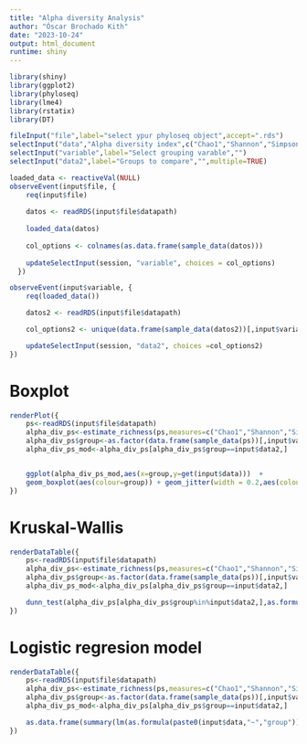 ```yaml
---
title: "Alpha diversity Analysis"
author: "Óscar Brochado Kith"
date: "2023-10-24"
output: html_document
runtime: shiny
---
```


```r
library(shiny)
library(ggplot2)
library(phyloseq)
library(lme4)
library(rstatix)
library(DT)
```

```r

fileInput("file",label="select ypur phyloseq object",accept=".rds")
selectInput("data","Alpha diversity index",c("Chao1","Shannon","Simpson"))
selectInput("variable",label="Select grouping varable","")
selectInput("data2",label="Groups to compare","",multiple=TRUE)

loaded_data <- reactiveVal(NULL)
observeEvent(input$file, {
    req(input$file)
    
    datos <- readRDS(input$file$datapath)
    
    loaded_data(datos)
    
    col_options <- colnames(as.data.frame(sample_data(datos)))
    
    updateSelectInput(session, "variable", choices = col_options)
  })

observeEvent(input$variable, {
    req(loaded_data())

    datos2 <- readRDS(input$file$datapath)

    col_options2 <- unique(data.frame(sample_data(datos2))[,input$variable])

    updateSelectInput(session, "data2", choices =col_options2)
})
```
# Boxplot
```r

renderPlot({
    ps<-readRDS(input$file$datapath)
    alpha_div_ps<-estimate_richness(ps,measures=c("Chao1","Shannon","Simpson"))
    alpha_div_ps$group<-as.factor(data.frame(sample_data(ps))[,input$variable])
    alpha_div_ps_mod<-alpha_div_ps[alpha_div_ps$group==input$data2,]


    ggplot(alpha_div_ps_mod,aes(x=group,y=get(input$data)))  +
    geom_boxplot(aes(colour=group)) + geom_jitter(width = 0.2,aes(colour=group))
})
```

# Kruskal-Wallis
```r

renderDataTable({
    ps<-readRDS(input$file$datapath)
    alpha_div_ps<-estimate_richness(ps,measures=c("Chao1","Shannon","Simpson"))
    alpha_div_ps$group<-as.factor(data.frame(sample_data(ps))[,input$variable])
    alpha_div_ps_mod<-alpha_div_ps[alpha_div_ps$group==input$data2,]

    dunn_test(alpha_div_ps[alpha_div_ps$group%in%input$data2,],as.formula(paste0(input$data,"~","group")),p.adjust.method = "fdr")
})
```

# Logistic regresion model
```r

renderDataTable({
    ps<-readRDS(input$file$datapath)
    alpha_div_ps<-estimate_richness(ps,measures=c("Chao1","Shannon","Simpson"))
    alpha_div_ps$group<-as.factor(data.frame(sample_data(ps))[,input$variable])
    alpha_div_ps_mod<-alpha_div_ps[alpha_div_ps$group==input$data2,]

    as.data.frame(summary(lm(as.formula(paste0(input$data,"~","group")),data=alpha_div_ps[alpha_div_ps$group%in%input$data2,]))$coefficients)
})
```

